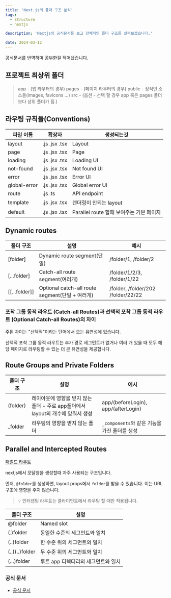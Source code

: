```yaml
---
title: 'Next.js의 폴더 구조 분석'
tags:
  - structure
  - nextjs

description: 'Nextjs의 공식문서를 보고 전체적인 폴더 구조를 살펴보겠습니다.'

date: 2024-03-12
---
```


공식문서를 번역하며 공부한걸 적어놨습니다.

## 프로젝트 최상위 폴더

> app - (앱 라우터의 경우)
> pages - (페이지 라우터의 경우)
> public - 정적인 소스들(images, favicons ...)
> src - (옵션 - 선택 할 경우 app 혹은 pages 폴더 보다 상위 폴더가 됨.)

## 라우팅 규칙들(Conventions)

| 파일 이름    | 확장자        | 생성되는것                               |
| ------------ | ------------- | ---------------------------------------- |
| layout       | .js .jsx .tsx | Layout                                   |
| page         | .js .jsx .tsx | Page                                     |
| loading      | .js .jsx .tsx | Loading UI                               |
| not-found    | .js .jsx .tsx | Not found UI                             |
| error        | .js .jsx .tsx | Error UI                                 |
| global-error | .js .jsx .tsx | Global error UI                          |
| route        | .js .ts       | API endpoint                             |
| template     | .js .jsx .tsx | 랜더링이 안되는 layout                   |
| default      | .js .jsx .tsx | Parallel route 할때 보여주는 기본 페이지 |

## Dynamic routes

| 폴더 구조     | 설명                                            | 예시                               |
| ------------- | ----------------------------------------------- | ---------------------------------- |
| [folder]      | Dynamic route segment(단일)                     | /folder/1, /folder/2               |
| [...folder]   | Catch-all route segment(여러개)                 | /folder/1/2/3, /folder/1/22        |
| [[...folder]] | Optional catch-all route segment(단일 + 여러개) | /folder, /folder/202 /folder/22/22 |

### 포착 그룹 동적 라우트 (Catch-all Routes)과 선택적 포착 그룹 동적 라우트 (Optional Catch-all Routes)의 차이

주된 차이는 "선택적"이라는 단어에서 오는 유연성에 있습니다.

선택적 포착 그룹 동적 라우트는 추가 경로 세그먼트가 없거나 여러 개 있을 때 모두 해당 페이지로 라우팅할 수 있는 더 큰 유연성을 제공합니다.

## Route Groups and Private Folders

|폴더 구조| 설명 | 예시 |
|---|---|---|
|(folder) |레이아웃에 영향을 받지 않는 폴더 - 주로 app폴더에서 layout의 개수에 맞춰서 생성| app/(beforeLogin), app/(afterLogin) |
|\_folder| 라우팅의 영향을 받지 않는 폴더| `_components`와 같은 기능을 가진 폴더를 생성|

## Parallel and Intercepted Routes

[패럴드 라우트](https://nextjs-blog-v2-amber.vercel.app/blog/FrontEnd/nextjs/paralled-route '패럴드 라우트')

nextjs에서 모달창을 생성할때 자주 사용되는 구조입니다.

먼저, `@folder`를 생성하면, layout props에서 `folder`를 받을 수 있습니다. 이는 URL 구조에 영향을 주지 않습니다.

> 💡 인터셉팅 라우트는 클라이언트에서 라우팅 할 때만 적용됩니다.

| 폴더 구조      | 설명                                |
| -------------- | ----------------------------------- |
| \@folder       | Named slot                          |
| (.)folder      | 동일한 수준의 세그먼트와 일치       |
| (..)folder     | 한 수준 위의 세그먼트와 일치        |
| (..)(..)folder | 두 수준 위의 세그먼트와 일치        |
| (...)folder    | 루트 app 디렉터리의 세그먼트와 일치 |


### 공식 문서

- [공식 문서](https://nextjs.org/docs/getting-started/project-structure '공식 문서')
